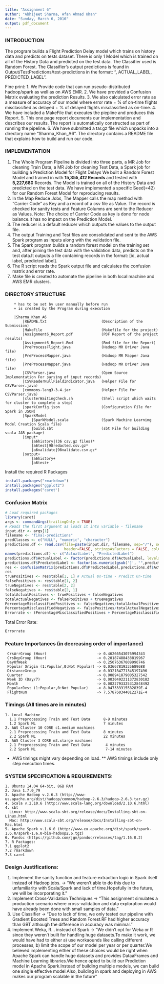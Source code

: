 ```yaml
---
title: "Assignment 6"
author: "Abhijeet Sharma, Afan Ahmad Khan"
date: "Sunday, March 6, 2016"
output: pdf_document
---
```

### INTRODUCTION
The program builds a Flight Prediction Delay model which trains on history data and predicts on tests dataset.
There is only 1 Model which is trained on all of the History Data and predicted on the test data.
The Classifier used is Random Forest. 
The Classifier's output predictions is found in Output/TestPredictions/test-predictions in the format: "<FL_NUM>_<FL_DATE>_<CRS_DEP_TIME>, ACTUAL_LABEL, PREDICTED_LABEL".

Fine print: 
1. We Provide code that can run pseudo-distributed hadoop/spark as well as on AWS EMR. 
2. We have provided a Confusion Matrix evaluating the prediction Results.
3. We also calculated error rate as a measure of accuracy of our model where 
error rate = % of on-time flights misclassified as delayed + % of delayed flights misclassified as on-time.
4. We have included a MakeFile that executes the piepline and produces this Report. 
5. This one page report documents our implementation and describes our results. The report is 
automatically constructed as part of running the pipeline.
6. We have submitted a tar.gz file which unpacks into a directory name "Sharma_Khan_A6". The directory 
contains a README file that explains how to build and run our code.

### IMPLEMENTATION
1. The Whole Program Pipeline is divided into three parts, 
    a MR Job for cleaning Train Data, 
    a MR Job for cleaning Test Data,
    a Spark job for building a Prediction Model for Flight Delays
  We built a Random Forest Model and trained in with **15,355,412 Records** and tested with **5,227,680**  Records.
  The Model is trained on all of the History Data and predicted on the test data.
  We have implemented a specific Seed(=42) for our Random Forest Model for reproducing results.
2. In the Map Reduce Jobs, The Mapper calls the map method with "Carrier Code" as Key and a record
of a csv file as Value. The record is checked for sanity tests and Feature Columns are sent to the Reducer as Values.
Note: The choice of Carrier Code as key is done for node balance.It has no impact on the Prediction Model.
3. The reducer is a default reducer which outputs the values to the output file.
4. The output Training and Test files are consolidated and sent to the AWS Spark program as inputs along with the validation file.
5. The Spark program builds a random forest model on the training set and, after joining the test data with the validation data, predicts on the test data.It outputs a file containing records in the format: [id, actual label, predicted label].
6. The R script reads the Spark output file and calculates the confusion matrix and error rate.
7. Make file is created to automate the pipeline in both local machine and AWS EMR clusters.

\newpage

### DIRECTORY STRUCTURE
```{}
    * has to be set by user manually before run
    + is created by the Program during execution

    |Sharma_Khan_A6
        |README.txt                         (Description of the Submission)
        |MakeFile                           (Makefile for the project)
        |Assignment6_Report.pdf             (PDF Report of the project results)
        |Assignment6_Report.Rmd             (Rmd file for the Report)
        |PreProcessFlight.java              (Hadoop MR Driver Java file)
        |PreProcessMapper.java              (Hadoop MR Mapper Java file)
        |PreProcessMapper.java              (Hadoop MR Driver Java file)
        |CSVParser.java                     (Open Source Implementation For parsing of input records)
        |CSVReaderNullFieldIndicator.java   (Helper File for CSVParser.java)
        |commons-lang3-3.4.jar              (Helper File for CSVParser.java)
        |clusterWaitingCheck.sh             (Shell script which waits for cluster to complete a step)
        |sparkConfig.json                   (Configuration File for Spark in JSON)
        |SparkModel
            |SparkModel.scala               (Spark Machine Learning Model Creation Scala file)
            |build.sbt                      (sbt File for building scala JAR package)
        |input*
            |a6history|(36 csv.gz files)*
            |a6test|98redacted.csv.gz*
            |a6validate|98validate.csv.gz*
        |output+
            |a6history+
            |a6test+
```            

Install the required R Packages
```r
install.packages("rmarkdown")
install.packages("ggplot2")
install.packages("caret")
```

\newpage

### Confusion Matrix
```r
# Load required packages
library(caret)
args <- commandArgs(trailingOnly = TRUE)
# Reads the first argument as loads it into variable - filename
input.dir <- args[1]
filename <- "final-predictions"
predClasses <- c("NULL", "numeric", "character")
predictions.df <- read.csv(file=paste(input.dir, filename, sep="/"), sep=",", 
                           header=FALSE, stringsAsFactors = FALSE, colClasses=predClasses)
names(predictions.df) <- c("ActualLabel", "PredictedLabel")
predictions.df$ActualLabel <- factor(predictions.df$ActualLabel, levels=0:1, labels=c("On-Time", "Delay"))
predictions.df$PredictedLabel <- factor(as.numeric(gsub(']', "",predictions.df$PredictedLabel)), levels=0:1, labels=c("On-Time", "Delay"))
res <- confusionMatrix(predictions.df$PredictedLabel,predictions.df$ActualLabel, dnn=c("Predicted", "Actual"), positive="On-Time")
res
truePositives <- res$table[1, 1] # Actual On-time - Predict On-time
falsePositives <- res$table[1, 2]
trueNegatives <- res$table[2, 2]
falseNegatives <- res$table[2, 1]
totalActualPositives <- truePositives + falseNegatives
totalActualNegatives <- falsePositives + trueNegatives
PercentageMisclassifiedPositives <- falseNegatives/totalActualPositives
PercentageMisclassifiedNegatives <- falsePositives/totalActualNegatives
Errorrate <- (PercentageMisclassifiedPositives + PercentageMisclassifiedNegatives) * 100
```
Total Error Rate:
```r
Errorrate
```
\newpage
### Feature Importances (in decreasing order of importance)
```
 CrsArrGroup (Hour)                       -> 0.46266543076994343
 CrsDepGroup (Hour)                       -> 0.20187488438819967
 DayOfWeek                                -> 0.25076367809990746
 Popular Origin (1:Popular,0:Not Popular) -> 0.03667819335689688
 DistanceGroup                            -> 0.032184771345197496
 Quarter                                  -> 0.008941879005327542
 Week ID (Day/7)                          -> 0.0030492211372830182
 Month                                    -> 0.0022793325312848492
 PopularDest (1:Popular,0:Not Popular)    -> 8.047333315582839E-4
 FlightNum                                -> 7.578760344012271E-4
```

### Timings (All times are in minutes)
```
1. Local Machine
  1.1 Preprocessing Train and Test Data      8-9 minutes  
  1.2 Spark ML                               7 minutes
2. AWS Cluster 10 CORE c1.medium machines   
  2.1 Preprocessing Train and Test Data      8 minutes
  2.2 Spark ML                               22 minutes
3. AWS Cluster 3 CORE m3.xlarge machines
  2.1 Preprocessing Train and Test Data       4 minutes
  2.2 Spark ML                                7-14 minutes
```
* AWS timings might vary depending on load.
** AWS timings include only step execution times.

### SYSTEM SPECIFICATION & REQUIREMENTS:
```
1. Ubuntu 14.04 64-bit, 8GB RAM
2. Java 1.7.0_79
3. Apache Hadoop v.2.6.3 (http://www-us.apache.org/dist/hadoop/common/hadoop-2.6.3/hadoop-2.6.3.tar.gz)
4. Scala v.2.10.6 (http://www.scala-lang.org/download/2.10.6.html)
4. sbt 
  Linux: http://www.scala-sbt.org/release/docs/Installing-sbt-on-Linux.html
  Mac: http://www.scala-sbt.org/release/docs/Installing-sbt-on-Mac.html
5. Apache Spark v.1.6.0 (http://www-eu.apache.org/dist/spark/spark-1.6.0/spark-1.6.0-bin-hadoop2.6.tgz)
6. Pandoc (https://github.com/jgm/pandoc/releases/tag/1.16.0.2)
7. R Packages:
7.1 ggplot2
7.2 rmarkdown
7.3 caret
```
\newpage
### Design Justifications:
1. Implement the sanity function and feature extraction logic in Spark itself instead of Hadoop jobs.
-> "We weren't able to do this due to unfamiliarity with Scala/Spark and lack of time.Hopefully in the future, we will be incorporating it."
2. Implement Cross-Validation Techniques
-> "This assignment simulates a production scenario where cross-validation and data exploration would have already been done with small samples of data."
3. Use <XYZ> Classifier
-> "Due to lack of time, we only tested our pipeline with Gradient Boosted Trees and Random Forest.RF had higher accuracy than GBT although the difference in accuracy was minimal."
4. Implement Weka, R... instead of Spark
-> "We didn't opt for Weka or R since they weren't built for handling huge datasets.To make it work, we would have had to either a) use workaounds like calling different processes, b) limit the scope of our model per year or per quarter.We believed implementing either of these choices would be right when Apache Spark can handle huge datasets and provides DataaFrames and Machine Learning libraries.We hence opted to build our Prediction model in Apache Spark.Instead of building multiple models, we can build one single effective model.Also, building in spark and deploying in AWS makes our program scalable in the future"